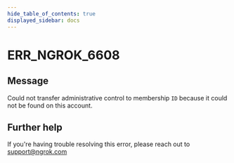 ```yaml
---
hide_table_of_contents: true
displayed_sidebar: docs
---
```



# ERR_NGROK_6608

## Message

Could not transfer administrative control to membership `ID` because it could not be found on this account.

<ErrorDetails error="err_ngrok_6608" />

## Further help

If you're having trouble resolving this error, please reach out to [support@ngrok.com](mailto:support@ngrok.com?subject=Help%20with%20ERR_NGROK_6608)
